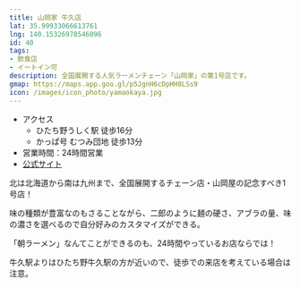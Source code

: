 ```yaml
---
title: 山岡家 牛久店
lat: 35.99933066613761
lng: 140.15326978546096
id: 40
tags:
- 飲食店
- イートイン可
description: 全国展開する人気ラーメンチェーン「山岡家」の第1号店です。
gmap: https://maps.app.goo.gl/p5JgnH6cDpHH8LSs9
icon: /images/icon_photo/yamaokaya.jpg
---
```


<LinkedImage
  src="/images/photos/yamaokaya.jpg"
  href="/photo_pages/yamaokaya"
/>

- アクセス
  - ひたち野うしく駅 徒歩16分
  - かっぱ号 むつみ団地 徒歩13分
- 営業時間：24時間営業
- [公式サイト](https://www.yamaokaya.com/shops/1201/)

北は北海道から南は九州まで、全国展開するチェーン店・山岡屋の記念すべき1号店！

味の種類が豊富なのもさることながら、二郎のように麺の硬さ、アブラの量、味の濃さを選べるので自分好みのカスタマイズができる。

「朝ラーメン」なんてことができるのも、24時間やっているお店ならでは！

牛久駅よりはひたち野牛久駅の方が近いので、徒歩での来店を考えている場合は注意。


<LinkedImage
  src="/images/photos/yamaokaya-history.jpg"
  href="/photo_pages/yamaokaya-history"
/>

